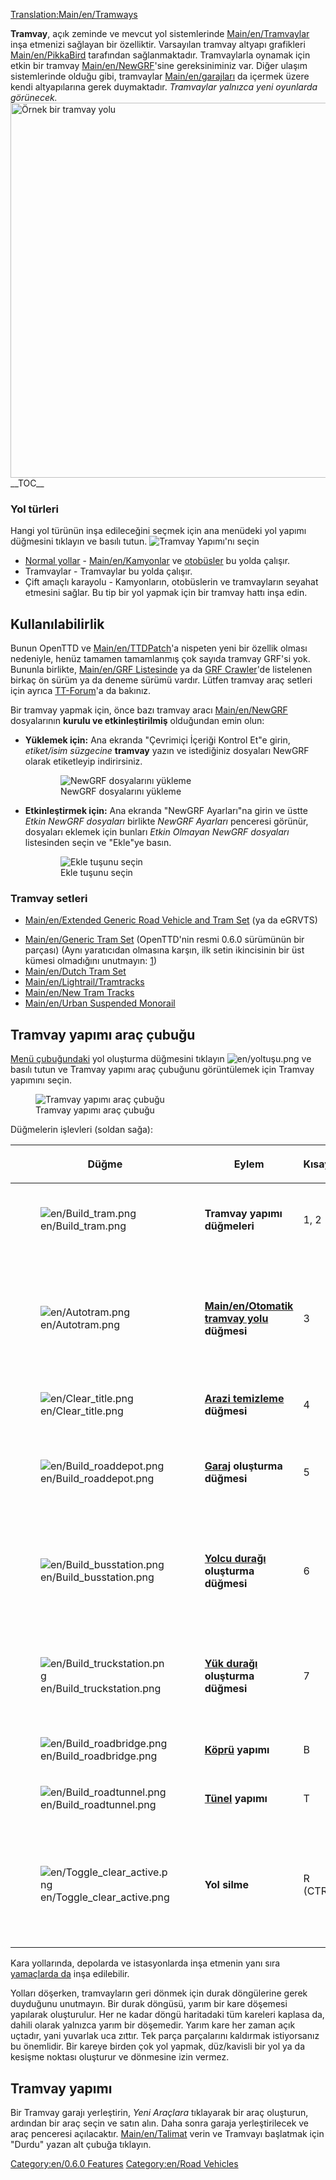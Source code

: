 [[Translation:Main/en/Tramways]]{{en/-}}{{tr/İçindekiler}}

'''Tramvay''', açık zeminde ve mevcut yol sistemlerinde [[Main/en/Tramvaylar]] inşa etmenizi sağlayan bir özelliktir. Varsayılan tramvay altyapı grafikleri [[Main/en/PikkaBird]] tarafından sağlanmaktadır. Tramvaylarla oynamak için etkin bir tramvay [[Main/en/NewGRF]]'sine gereksiniminiz var. Diğer ulaşım sistemlerinde olduğu gibi, tramvaylar [[Main/en/garajları]] da içermek üzere kendi altyapılarına gerek duymaktadır.
''Tramvaylar yalnızca yeni oyunlarda görünecek.''
[[File:en/Tramroute.png|thumb|600px|left|Örnek bir tramvay yolu]]
__TOC__
{{html-clear-left}}

===Yol türleri===
Hangi yol türünün inşa edileceğini seçmek için ana menüdeki yol yapımı düğmesini tıklayın ve basılı tutun.
[[File:en/Tramwaymenu.png|none|frame|Tramvay Yapımı'nı seçin]]
* [[Main/en/Roadway construction|Normal yollar]] - [[Main/en/Kamyonlar]] ve [[Main/en/bus|otobüsler]] bu yolda çalışır.
* Tramvaylar - Tramvaylar bu yolda çalışır.
* Çift amaçlı karayolu - Kamyonların, otobüslerin ve tramvayların seyahat etmesini sağlar. Bu tip bir yol yapmak için bir tramvay hattı inşa edin.

==Kullanılabilirlik==
Bunun OpenTTD ve [[Main/en/TTDPatch]]'a nispeten yeni bir özellik olması nedeniyle, henüz tamamen tamamlanmış çok sayıda tramvay GRF'si yok. Bununla birlikte, [[Main/en/GRF Listesinde]] ya da [http://grfcrawler.tt-forums.net/index.php?do=list&cid=105 GRF Crawler]'de listelenen birkaç ön sürüm ya da deneme sürümü vardır. Lütfen tramvay araç setleri için ayrıca [http://www.tt-forums.net/viewforum.php?f=26 TT-Forum]'a da bakınız.

Bir tramvay yapmak için, önce bazı tramvay aracı [[Main/en/NewGRF]] dosyalarının '''kurulu ve etkinleştirilmiş''' olduğundan emin olun:
*'''Yüklemek için:''' Ana ekranda "Çevrimiçi İçeriği Kontrol Et"e girin, ''etiket/isim süzgecine'' '''tramvay''' yazın ve istediğiniz dosyaları NewGRF olarak etiketleyip indirirsiniz.
:[[File:en/generictram.png|none|frame|NewGRF dosyalarını yükleme]]
*'''Etkinleştirmek için:''' Ana ekranda "NewGRF Ayarları"na girin ve üstte ''Etkin NewGRF dosyaları'' birlikte ''NewGRF Ayarları'' penceresi görünür, dosyaları eklemek için bunları ''Etkin Olmayan NewGRF dosyaları'' listesinden seçin ve "Ekle"ye basın.
:[[File:en/Generictramgrf.png|none|frame|Ekle tuşunu seçin]]

===Tramvay setleri===
* [[Main/en/Extended Generic Road Vehicle and Tram Set]] (ya da eGRVTS)
{{en/Feature|0.6|text='' - Generic Tram Set''|align="right"}}
* [[Main/en/Generic Tram Set]] (OpenTTD'nin resmi 0.6.0 sürümünün bir parçası) (Aynı yaratıcıdan olmasına karşın, ilk setin ikincisinin bir üst kümesi olmadığını unutmayın: [http://www.tt-forums.net/viewtopic.php?p=643673#p643673]){{en/-right}}
* [[Main/en/Dutch Tram Set]]
* [[Main/en/Lightrail/Tramtracks]]
* [[Main/en/New Tram Tracks]]
* [[Main/en/Urban Suspended Monorail]]

==Tramvay yapımı araç çubuğu==

[[Main/en/Game interface#The Menu bar|Menü çubuğundaki]] yol oluşturma düğmesini tıklayın [[File:en/yoltuşu.png]] ve basılı tutun ve Tramvay yapımı araç çubuğunu görüntülemek için Tramvay yapımını seçin.

[[File:en/Tramway construction.png|none|frame|Tramvay yapımı araç çubuğu]]

Düğmelerin işlevleri (soldan sağa):
{| {{en/Wikitable}}
|- style="background:#efefef"
!width='46'|Düğme
!width='150'|Eylem
!Kısayol
!Açıklama
|-
|[[File:en/Build tram.png]]||'''Tramvay yapımı düğmeleri'''||1, 2||Seçilen yönde bir tramvay inşa eder; tıklayıp sürükleyebilirsiniz.
|-
|[[File:en/Autotram.png]]||'''[[Main/en/Otomatik tramvay yolu]] düğmesi'''||3||Herhangi bir yönde tramvay yolları oluşturmak için çok verimli bir araç. Ctrl tuşuna basılıyken kullanılırsa yolları kolayca kaldırır.
|-
|[[File:en/Clear title.png]]||'''[[Main/en/Landscaping|Arazi temizleme]] düğmesi'''||4||Kareleri temizler.
|-
|[[File:en/Build roaddepot.png]]||'''[[Main/en/Depots|Garaj]] oluşturma düğmesi'''||5||Bir garaj yönlendirmeniz ve oluşturmanız için garaj penceresini açar.
|-
|[[File:en/Build busstation.png]]||'''[[Main/en/Stations#Tramway Stations|Yolcu durağı]] oluşturma düğmesi'''||6||Bir yolcuyu tramvay durağına yönlendirmeniz ve oluşturmanız için yolcu tramvay durağı penceresini açar.
|-
|[[File:en/Build truckstation.png]]||'''[[Main/en/Stations#Truck Stations|Yük durağı]] oluşturma düğmesi'''||7||Bir yük tramvay durağı yönlendirmeniz ve kurmanız için yük tramvay istasyonu penceresini açar.
|-
|[[File:en/Build roadbridge.png]]||'''[[Main/en/Bridges|Köprü]] yapımı'''||B||Bir köprü inşa etmenizi sağlar.
|-
|[[File:en/Build roadtunnel.png]]||'''[[Main/en/Tunnels|Tünel]] yapımı'''||T||Bir tünel inşa etmenizi sağlar.
|-
|[[File:en/Toggle clear active.png]]||'''Yol silme'''||R (CTRL)||Başka bir araç seçin ve ardından bu öğeyi kaldırmak için bunu seçin. Ctrl tuşuna basarak durumu değiştirebilirsiniz.
|}

Kara yollarında, depolarda ve istasyonlarda inşa etmenin yanı sıra [[Main/en/Build on slopes|yamaçlarda da]] inşa edilebilir.

Yolları döşerken, tramvayların geri dönmek için durak döngülerine gerek duyduğunu unutmayın. Bir durak döngüsü, yarım bir kare döşemesi yapılarak oluşturulur. Her ne kadar döngü haritadaki tüm kareleri kaplasa da, dahili olarak yalnızca yarım bir döşemedir. Yarım kare her zaman açık uçtadır, yani yuvarlak uca zıttır. Tek parça parçalarını kaldırmak istiyorsanız bu önemlidir. Bir kareye birden çok yol yapmak, düz/kavisli bir yol ya da kesişme noktası oluşturur ve dönmesine izin vermez.

==Tramvay yapımı==
Bir Tramvay garajı yerleştirin, ''Yeni Araçlara'' tıklayarak bir araç oluşturun, ardından bir araç seçin ve satın alın. Daha sonra garaja yerleştirilecek ve araç penceresi açılacaktır. [[Main/en/Talimat]] verin ve Tramvayı başlatmak için "Durdu" yazan alt çubuğa tıklayın.

[[Category:en/0.6.0 Features]]
[[Category:en/Road Vehicles]]